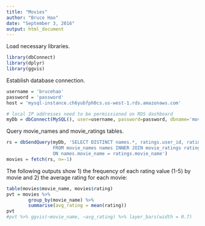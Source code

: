 ```yaml
---
title: "Movies"
author: "Bruce Hao"
date: "September 3, 2016"
output: html_document
---
```


Load necessary libraries.
```r
library(dbConnect)
library(dplyr)
library(ggvis)
```

Establish database connection.
```r
username = 'brucehao'
password = 'password'
host = 'mysql-instance.ch6yubfph0cs.us-west-1.rds.amazonaws.com'
```

```r
# local IP addresses need to be permissioned on RDS dashboard
myDb = dbConnect(MySQL(), user=username, password=password, dbname='movies', host=host)
```

Query movie_names and movie_ratings tables.
```r
rs = dbSendQuery(myDb, 'SELECT DISTINCT names.*, ratings.user_id, ratings.rating 
                 FROM movie_names names INNER JOIN movie_ratings ratings
                 ON names.movie_name = ratings.movie_name')
movies = fetch(rs, n=-1)
```

The following outputs show 1) the frequency of each rating value (1-5) by movie and 2) the average rating for each movie:
```r
table(movies$movie_name, movies$rating)
pvt = movies %>%
        group_by(movie_name) %>%
        summarise(avg_rating = mean(rating)) 
pvt
#pvt %>% ggvis(~movie_name, ~avg_rating) %>% layer_bars(width = 0.7)
```

